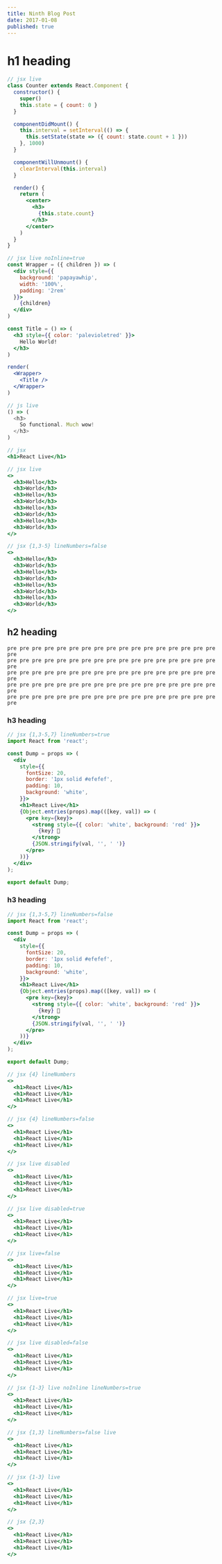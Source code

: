 ```yaml
---
title: Ninth Blog Post
date: 2017-01-08
published: true
---
```


# h1 heading

```jsx live
// jsx live
class Counter extends React.Component {
  constructor() {
    super()
    this.state = { count: 0 }
  }

  componentDidMount() {
    this.interval = setInterval(() => {
      this.setState(state => ({ count: state.count + 1 }))
    }, 1000)
  }

  componentWillUnmount() {
    clearInterval(this.interval)
  }

  render() {
    return (
      <center>
        <h3>
          {this.state.count}
        </h3>
      </center>
    )
  }
}
```

```jsx live noInline=true
// jsx live noInline=true
const Wrapper = ({ children }) => (
  <div style={{
    background: 'papayawhip',
    width: '100%',
    padding: '2rem'
  }}>
    {children}
  </div>
)

const Title = () => (
  <h3 style={{ color: 'palevioletred' }}>
    Hello World!
  </h3>
)

render(
  <Wrapper>
    <Title />
  </Wrapper>
)
```

```js live
// js live
() => (
  <h3>
    So functional. Much wow!
  </h3>
)
```

```jsx
// jsx
<h1>React Live</h1>
```

```jsx live
// jsx live
<>
  <h3>Hello</h3>
  <h3>World</h3>
  <h3>Hello</h3>
  <h3>World</h3>
  <h3>Hello</h3>
  <h3>World</h3>
  <h3>Hello</h3>
  <h3>World</h3>
</>
```

```jsx {1,3-5} lineNumbers=false
// jsx {1,3-5} lineNumbers=false
<>
  <h3>Hello</h3>
  <h3>World</h3>
  <h3>Hello</h3>
  <h3>World</h3>
  <h3>Hello</h3>
  <h3>World</h3>
  <h3>Hello</h3>
  <h3>World</h3>
</>
```

## h2 heading

```
pre pre pre pre pre pre pre pre pre pre pre pre pre pre pre pre pre pre
pre pre pre pre pre pre pre pre pre pre pre pre pre pre pre pre pre pre
pre pre pre pre pre pre pre pre pre pre pre pre pre pre pre pre pre pre
pre pre pre pre pre pre pre pre pre pre pre pre pre pre pre pre pre pre
pre pre pre pre pre pre pre pre pre pre pre pre pre pre pre pre pre pre
```

### h3 heading

```jsx {1,3-5,7} lineNumbers=true
// jsx {1,3-5,7} lineNumbers=true
import React from 'react';

const Dump = props => (
  <div
    style={{
      fontSize: 20,
      border: '1px solid #efefef',
      padding: 10,
      background: 'white',
    }}>
    <h1>React Live</h1>
    {Object.entries(props).map(([key, val]) => (
      <pre key={key}>
        <strong style={{ color: 'white', background: 'red' }}>
          {key} 💩
        </strong>
        {JSON.stringify(val, '', ' ')}
      </pre>
    ))}
  </div>
);

export default Dump;
```


### h3 heading

```jsx {1,3-5,7} lineNumbers=false
// jsx {1,3-5,7} lineNumbers=false
import React from 'react';

const Dump = props => (
  <div
    style={{
      fontSize: 20,
      border: '1px solid #efefef',
      padding: 10,
      background: 'white',
    }}>
    <h1>React Live</h1>
    {Object.entries(props).map(([key, val]) => (
      <pre key={key}>
        <strong style={{ color: 'white', background: 'red' }}>
          {key} 💩
        </strong>
        {JSON.stringify(val, '', ' ')}
      </pre>
    ))}
  </div>
);

export default Dump;
```


```jsx {4} lineNumbers
// jsx {4} lineNumbers
<>
  <h1>React Live</h1>
  <h1>React Live</h1>
  <h1>React Live</h1>
</>
```

```jsx {4} lineNumbers=false
// jsx {4} lineNumbers=false
<>
  <h1>React Live</h1>
  <h1>React Live</h1>
  <h1>React Live</h1>
</>
```

```jsx live disabled
// jsx live disabled
<>
  <h1>React Live</h1>
  <h1>React Live</h1>
  <h1>React Live</h1>
</>
```

```jsx live disabled=true
// jsx live disabled=true
<>
  <h1>React Live</h1>
  <h1>React Live</h1>
  <h1>React Live</h1>
</>
```

```jsx live=false
// jsx live=false
<>
  <h1>React Live</h1>
  <h1>React Live</h1>
  <h1>React Live</h1>
</>
```

```jsx live=true
// jsx live=true
<>
  <h1>React Live</h1>
  <h1>React Live</h1>
  <h1>React Live</h1>
</>
```

```jsx live disabled=false
// jsx live disabled=false
<>
  <h1>React Live</h1>
  <h1>React Live</h1>
  <h1>React Live</h1>
</>
```

```jsx {1-3} live lineNumbers=true
// jsx {1-3} live noInline lineNumbers=true
<>
  <h1>React Live</h1>
  <h1>React Live</h1>
  <h1>React Live</h1>
</>
```

```jsx {1,3} lineNumbers=false live
// jsx {1,3} lineNumbers=false live
<>
  <h1>React Live</h1>
  <h1>React Live</h1>
  <h1>React Live</h1>
</>
```

```jsx {1-3} live
// jsx {1-3} live
<>
  <h1>React Live</h1>
  <h1>React Live</h1>
  <h1>React Live</h1>
</>
```

```jsx {2,4}
// jsx {2,3}
<>
  <h1>React Live</h1>
  <h1>React Live</h1>
  <h1>React Live</h1>
</>
```